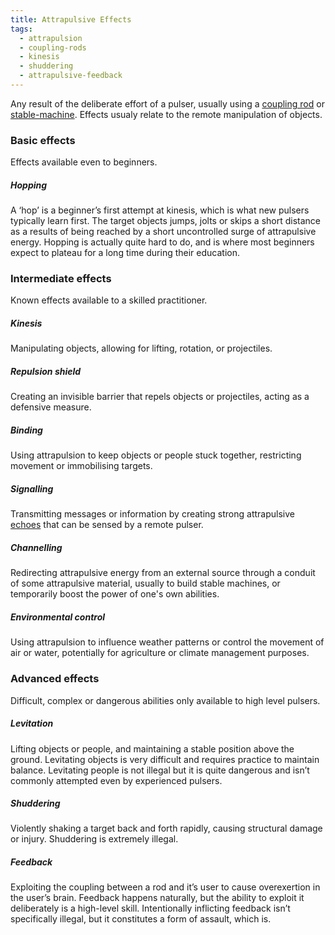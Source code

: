 ```yaml
---
title: Attrapulsive Effects
tags:
  - attrapulsion
  - coupling-rods
  - kinesis
  - shuddering
  - attrapulsive-feedback
---
```


Any result of the deliberate effort of a pulser, usually using a 
[coupling rod](lore:coupling-rods) or [stable-machine](lore:stable-machines).
Effects usualy relate to the remote manipulation of objects.

### Basic effects
Effects available even to beginners.

##### Hopping
A ‘hop’ is a beginner’s first attempt at kinesis, which is what new pulsers
typically learn first. The target objects jumps, jolts or skips a short
distance as a results of being reached by a short uncontrolled surge of
attrapulsive energy. Hopping is actually quite hard to do, and is where most
beginners expect to plateau for a long time during their education.

### Intermediate effects
Known effects available to a skilled practitioner.

##### Kinesis
Manipulating objects, allowing for lifting, rotation, or projectiles.

##### Repulsion shield
Creating an invisible barrier that repels objects or projectiles, acting as a
defensive measure.

##### Binding
Using attrapulsion to keep objects or people stuck together, restricting
movement or immobilising targets.

##### Signalling
Transmitting messages or information by creating strong attrapulsive
[echoes](lore:attrapulsion#sensing-and-echoes) that can be sensed by a remote pulser.

##### Channelling
Redirecting attrapulsive energy from an external source through a conduit of
some attrapulsive material, usually to build stable machines, or temporarily
boost the power of one's own abilities.

##### Environmental control
Using attrapulsion to influence weather patterns or control the movement of air
or water, potentially for agriculture or climate management purposes.

### Advanced effects
Difficult, complex or dangerous abilities only available to high level pulsers.

##### Levitation
Lifting objects or people, and maintaining a stable position above the ground.
Levitating objects is very difficult and requires practice to maintain balance.
Levitating people is not illegal but it is quite dangerous and isn’t commonly
attempted even by experienced pulsers.

##### Shuddering
Violently shaking a target back and forth rapidly, causing structural damage or
injury. Shuddering is extremely illegal.

##### Feedback
Exploiting the coupling between a rod and it’s user to cause overexertion in
the user’s brain. Feedback happens naturally, but the ability to exploit it
deliberately is a high-level skill. Intentionally inflicting feedback isn’t
specifically illegal, but it constitutes a form of assault, which is.
